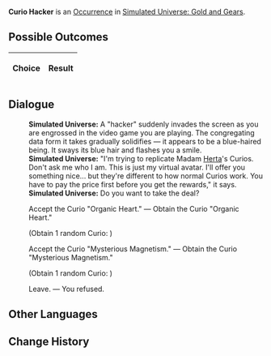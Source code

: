 {{Simulated Universe Event Infobox
|title         = Curio Hacker
|image         = Random Event Normal.png
|type          =
|domains_su    = 
|domains_ext   = 
|domains_swarm = 
|domains_gng   = Occurrence
|requirements  =
|prev          = 
|next          = 
|indexRewards  =
|characters    = Herta
}}
'''Curio Hacker''' is an [[Simulated Universe/Occurrence|Occurrence]] in [[Simulated Universe: Gold and Gears]].

==Possible Outcomes==
{| class="article-table"
!Choice
!Result

|}

<!--
==Gameplay Notes==

-->
==Dialogue==
{{Dialogue Start}}
:'''Simulated Universe:''' A "hacker" suddenly invades the screen as you are engrossed in the video game you are playing. The congregating data form it takes gradually solidifies &mdash; it appears to be a blue-haired being. It sways its blue hair and flashes you a smile.
:'''Simulated Universe:''' "I'm trying to replicate Madam [[Herta]]'s Curios. Don't ask me who I am. This is just my virtual avatar. I'll offer you something nice... but they're different to how normal Curios work. You have to pay the price first before you get the rewards," it says.
:'''Simulated Universe:''' Do you want to take the deal?
:{{DIcon|Star}} Accept the Curio "Organic Heart." &mdash; Obtain the Curio "Organic Heart."
:;(Obtain 1 random Curio<nowiki>:</nowiki> {{Item|Organic Heart|20|type=Curio|link=Simulated_Universe/Curio#Organic_Heart}})
:{{DIcon|Star}} Accept the Curio "Mysterious Magnetism." &mdash; Obtain the Curio "Mysterious Magnetism."
:;(Obtain 1 random Curio<nowiki>:</nowiki> {{Item|Mysterious Magnetism|20|type=Curio|link=Simulated_Universe/Curio#Mysterious_Magnetism}})
:{{DIcon|Star}} Leave. &mdash; You refused.
{{Dialogue End}}

==Other Languages==
{{Other Languages
|en   = Curio Hacker
|zhs  = 奇物黑客
|zht  = 奇物駭客
|ja   = {{Rubi|奇物|きぶつ}}ハッカー
|ko   = 기물 해커
|es   = Hacker de objetos raros
|fr   = Hacker de bizarreries
|ru   = Хакер диковин
|th   = แฮ็กเกอร์วัตถุหายาก
|vi   = Hacker Vật Thể Lạ
|de   = Kuriositäten-Hacker
|id   = Hacker Benda Langka
|pt   = Hacker de Curio
}}

==Change History==
{{Change History|1.0}}
